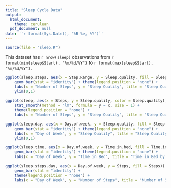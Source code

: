 ```yaml
---
title: "Sleep Cycle Data"
output:
  html_document:
    theme: cerulean
  pdf_document: null
date: '`r format(Sys.Date(), "%B %e, %Y")`'
---
```


``` R
source(file = "sleep.R")
```

This dataset has `r nrow(sleep)` observations from `r format(min(sleep$Start), "%m/%d/%Y")` to `r format(max(sleep$Start), "%m/%d/%Y")`.

``` R
ggplot(sleep.steps, aes(x = Step.Range, y = Sleep.quality, fill = Sleep.quality)) + 
    geom_bar(stat = "identity") + theme(legend.position = "none") +
    labs(x = "Number of Steps", y = "Sleep Quality", title = "Sleep Quality by Number of Steps") +
    ylim(0,1)
```

``` R
ggplot(sleep, aes(x = Steps, y = Sleep.quality, color = Sleep.quality)) + geom_point() + 
    stat_smooth(method = "lm", formula = y ~ x, size = 1) + 
    theme(legend.position = "none") + 
    labs(x = "Number of Steps", y = "Sleep Quality", title = "Sleep Quality by Number of Steps")
```

``` R
ggplot(sleep.day, aes(x = Day.of.week, y = Sleep.quality, fill = Sleep.quality)) +
    geom_bar(stat = "identity") + theme(legend.position = "none") + 
    labs(x = "Day of Week", y = "Sleep Quality", title = "Sleep Quality by Day of Week") +
    ylim(0,1)
```

``` R
ggplot(sleep.time, aes(x = Day.of.week, y = Time.in.bed, fill = Time.in.bed)) +
    geom_bar(stat = "identity") + theme(legend.position = "none") + 
    labs(x = "Day of Week", y = "Time in Bed", title = "Time in Bed by Day of Week")
```


``` R
ggplot(sleep.steps.day, aes(x = Day.of.week, y = Steps, fill = Steps)) + 
    geom_bar(stat = "identity") + 
    theme(legend.position = "none") + 
    labs(x = "Day of Week", y = "Number of Steps", title = "Number of Steps by Day of Week")
```